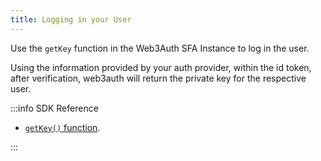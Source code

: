 ```yaml
---
title: Logging in your User
---
```


Use the `getKey` function in the Web3Auth SFA Instance to log in the user.

Using the information provided by your auth provider, within the id token, after verification,
web3auth will return the private key for the respective user.

:::info SDK Reference

- [`getKey()` function](/sdk/sfa/sfa-android/usage#getkey).

:::
